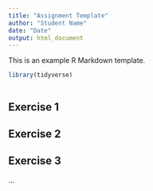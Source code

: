 ```yaml
---
title: "Assignment Template"
author: "Student Name"
date: "Date"
output: html_document
---
```


This is an example R Markdown template. 

```r
library(tidyverse)
```

```r

```

## Exercise 1

## Exercise 2

## Exercise 3 

...